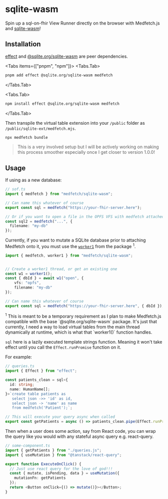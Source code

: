  
# sqlite-wasm
Spin up a sql-on-fhir View Runner directly on the browser with Medfetch.js
and [sqlite-wasm]()!

## Installation
[effect]() and [@sqlite.org/sqlite-wasm]() are peer dependencies.

<Tabs items={["pnpm", "npm"]}>
<Tabs.Tab>
```bash copy
pnpm add effect @sqlite.org/sqlite-wasm medfetch
```
</Tabs.Tab>

<Tabs.Tab>
```bash copy
npm install effect @sqlite.org/sqlite-wasm medfetch
```
</Tabs.Tab>
</Tabs>

Then transpile the virtual table extension into your `/public` folder as `/public/sqlite-ext/medfetch.mjs`.

```bash
npx medfetch bundle
```

> This is a very involved setup but I will be actively working on making this process smoother especially
once I get closer to version 1.0.0!

## Usage
If using as a new database:

```ts
// sof.ts
import { medfetch } from "medfetch/sqlite-wasm";

// Can name this whatever of course
export const sql = medfetch("https://your-fhir-server.here");

// Or if you want to open a file in the OPFS VFS with medfetch attached to the database
const sql2 = medfetch("...", {
  filename: "my-db"
});
```

Currently, if you want to mutate a SQLite database prior to
attaching Medfetch onto it, you must use the [`worker1`]()
from the package <sup>1</sup>.

```ts
import { medfetch, worker1 } from "medfetch/sqlite-wasm";


// Create a worker1 thread, or get an existing one
const w1 = worker1();
const { dbId } = await w1("open", {
    vfs: "opfs",
    filename: "my-db"
});

// Can name this whatever of course
export const sql = medfetch("https://your-fhir-server.here", { dbId });
```

<Callout type="info"> 
<sup>1</sup> 
This is meant to be a temporary requirement as I plan to make Medfetch.js compatible
with the base `@sqlite.org/sqlite-wasm` package. It's just that currently, I need
a way to load virtual tables from the main thread dynamically at runtime, which
is what that `worker1()` function handles.
</Callout>

`sql` here is a lazily executed template strings function.
Meaning it won't take effect until you call the `Effect.runPromise` function on it.

For example:

```ts
// queries.ts
import { Effect } from "effect";

const patients_clean = sql<{
  id: string;
  name: HumanName[];
}>`create table patients as 
   select json ->> 'id' as id,
   select json -> 'name' as name
   from medfetch('Patient');`;

// This will execute your query async when called
export const getPatients = async () => patients_clean.pipe(Effect.runPromise);
```

Then when a user does some action, say from React code,
you can wrap the query like you would with any stateful
async query e.g. react-query.

```ts
// some-component.ts
import { getPatients } from "./queries.js";
import { useMutation } from "@tanstack/react-query";

export function ExecuteOnClick() {
  // Just use react query for the love of god!!!
  const { mutate, isPending, data } = useMutation({
    mutationFn: getPatients
  });
  return <Button onClick={() => mutate()}></Button>;
}

```

